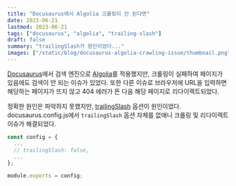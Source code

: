 ```yaml
---
title: "Docusaurus에서 Algolia 크롤링이 안 된다면"
date: 2023-06-21
lastmod: 2023-06-21
tags: ["docusaurus", "algolia", "trailing-slash"]
draft: false
summary: "trailingSlash가 원인이었다..."
images: ["/static/blog/docusaurus-algolia-crawling-issue/thumbnail.png"]
---
```


[Docusaurus](https://docusaurus.io/)에서 검색 엔진으로 [Algolia](https://www.algolia.com/)를 적용했지만, 크롤링이 실패하여 페이지가 있음에도 검색이 안 되는 이슈가 있었다. 또한 다른 이슈로 브라우저에 URL을 입력하면 해당하는 페이지가 뜨지 않고 404 에러가 뜬 다음 해당 페이지로 리다이렉트되었다.

정확한 원인은 파악하지 못했지만, [trailingSlash](https://djkeh.github.io/articles/Why-do-we-put-slash-at-the-end-of-URL-kor/) 옵션이 원인이었다. docusaurus.config.js에서 `trailingSlash` 옵션 자체를 없애니 크롤링 및 리다이렉트 이슈가 해결되었다.

```javascript
const config = {
  ...
  // trailingSlash: false,
  ...
};

module.exports = config;
```